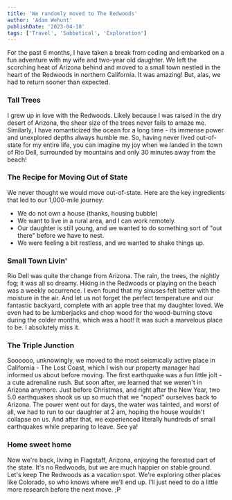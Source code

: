 ```yaml
---
title: 'We randomly moved to The Redwoods'
author: 'Adam Wehunt'
publishDate: '2023-04-10'
tags: ['Travel', 'Sabbatical', 'Exploration']
---
```


For the past 6 months, I have taken a break from coding and embarked on a fun adventure with my wife and two-year old daughter. We left the scorching heat of Arizona behind and moved to a small town nestled in the heart of the Redwoods in northern California. It was amazing! But, alas, we had to return sooner than expected.

### Tall Trees

I grew up in love with the Redwoods. Likely because I was raised in the dry desert of Arizona, the sheer size of the trees never fails to amaze me. Similarly, I have romanticized the ocean for a long time - its immense power and unexplored depths always humble me. So, having never lived out-of-state for my entire life, you can imagine my joy when we landed in the town of Rio Dell, surrounded by mountains and only 30 minutes away from the beach!

### The Recipe for Moving Out of State

We never thought we would move out-of-state. Here are the key ingredients that led to our 1,000-mile journey:

- We do not own a house (thanks, housing bubble)
- We want to live in a rural area, and I can work remotely.
- Our daughter is still young, and we wanted to do something sort of "out there" before we have to nest.
- We were feeling a bit restless, and we wanted to shake things up.

### Small Town Livin'

Rio Dell was quite the change from Arizona. The rain, the trees, the nightly fog; it was all so dreamy. Hiking in the Redwoods or playing on the beach was a weekly occurrence. I even found that my sinuses felt better with the moisture in the air. And let us not forget the perfect temperature and our fantastic backyard, complete with an apple tree that my daughter loved. We even had to be lumberjacks and chop wood for the wood-burning stove during the colder months, which was a hoot! It was such a marvelous place to be. I absolutely miss it.

### The Triple Junction

Soooooo, unknowingly, we moved to the most seismically active place in California - The Lost Coast, which I wish our property manager had informed us about before moving. The first earthquake was a fun little jolt - a cute adrenaline rush. But soon after, we learned that we weren't in Arizona anymore. Just before Christmas, and right after the New Year, two 5.0 earthquakes shook us up so much that we "noped" ourselves back to Arizona. The power went out for days, the water was tainted, and worst of all, we had to run to our daughter at 2 am, hoping the house wouldn't collapse on us. And after that, we experienced literally hundreds of small earthquakes while preparing to leave. See ya!

### Home sweet home

Now we're back, living in Flagstaff, Arizona, enjoying the forested part of the state. It's no Redwoods, but we are much happier on stable ground. Let's keep The Redwoods as a vacation spot. We're exploring other places like Colorado, so who knows where we'll end up. I'll just need to do a little more research before the next move. ;P

